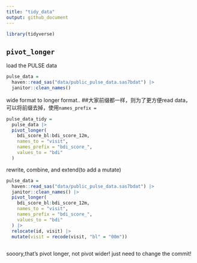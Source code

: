 ```yaml
---
title: "tidy_data"
output: github_document
---
```

```r
library(tidyverse)
```

## `pivot_longer`

load the PULSE data

```r
pulse_data =
  haven::read_sas("data/public_pulse_data.sas7bdat") |> 
  janitor::clean_names()
```

wide format to longer format..
##大家前缀都一样，则为了更方便read data，可以将前缀去掉，使用`names_prefix = `

```r
pulse_data_tidy =
  pulse_data |>
  pivot_longer(
    bdi_score_bl:bdi_score_12m,
    names_to = "visit",
    names_prefix = "bdi_score_",
    values_to = "bdi"
  )
```

rewrite, combine, and extend(to add a mutate)
```r
pulse_data =
  haven::read_sas("data/public_pulse_data.sas7bdat") |> 
  janitor::clean_names() |>
  pivot_longer(
    bdi_score_bl:bdi_score_12m,
    names_to = "visit",
    names_prefix = "bdi_score_",
    values_to = "bdi"
  ) |>
  relocate(id, visit) |> 
  mutate(visit = recode(visit, "bl" = "00m"))
  
```

sooory,that's pivot longer, not pivot wider! just need to change the commit!